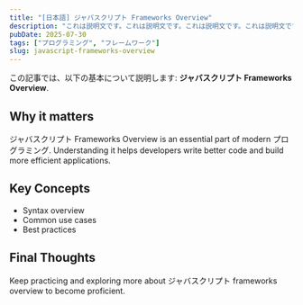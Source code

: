 ```yaml
---
title: "[日本語] ジャバスクリプト Frameworks Overview"
description: "これは説明文です。これは説明文です。これは説明文です。これは説明文です。これは説明文です。これは説明文です。これは説明文です。これは説明文です。これは説明文です。これは説明文です。これは説明文です。これは説明文です。これは説明文です。"
pubDate: 2025-07-30
tags: ["プログラミング", "フレームワーク"]
slug: javascript-frameworks-overview
---
```


この記事では、以下の基本について説明します: **ジャバスクリプト Frameworks Overview**.

## Why it matters

ジャバスクリプト Frameworks Overview is an essential part of modern プログラミング. Understanding it helps developers write better code and build more efficient applications.

## Key Concepts

- Syntax overview
- Common use cases
- Best practices

## Final Thoughts

Keep practicing and exploring more about ジャバスクリプト frameworks overview to become proficient.
